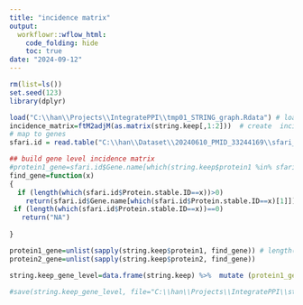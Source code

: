 ---
title: "incidence matrix"
output:
  workflowr::wflow_html:
    code_folding: hide
    toc: true
date: "2024-09-12"
---

```{r, echo=F, message=F, warning=F}
rm(list=ls())
set.seed(123)
library(dplyr)
```


```{r, message=F, warning=F, eval=F}
load("C:\\han\\Projects\\IntegratePPI\\tmp01_STRING_graph.Rdata") # load string data
incidence_matrix=ftM2adjM(as.matrix(string.keep[,1:2]))  # create  incidence matrix
# map to genes 
sfari.id = read.table("C:\\han\\Dataset\\20240610_PMID_33244169\\sfari_gene_ids.txt",sep="\t",stringsAsFactors=F,header=T)  # this file has both Gene symbol and protein stable ID !!!!!!!!!!!!

## build gene level incidence matrix 
#protein1_gene=sfari.id$Gene.name[which(string.keep$protein1 %in% sfari.id$Protein.stable.ID)]
find_gene=function(x)
{
  if (length(which(sfari.id$Protein.stable.ID==x))>0)
    return(sfari.id$Gene.name[which(sfari.id$Protein.stable.ID==x)[1]]) # use the first one if multiple returns
 if (length(which(sfari.id$Protein.stable.ID==x))==0)
   return("NA")
  
}

protein1_gene=unlist(sapply(string.keep$protein1, find_gene)) # length(protein1_gene)==nrow(string.keep)
protein2_gene=unlist(sapply(string.keep$protein2, find_gene))

string.keep_gene_level=data.frame(string.keep) %>%  mutate (protein1_gene=as.character(protein1_gene), protein2_gene=as.character(protein2_gene))

#save(string.keep_gene_level, file="C:\\han\\Projects\\IntegratePPI\\string.keep_gene_level.RData")
```